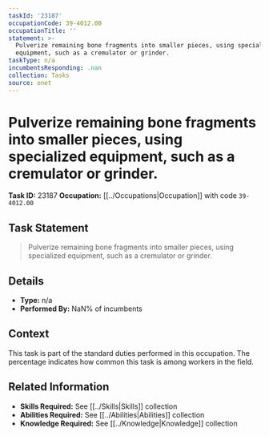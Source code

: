 ```yaml
---
taskId: '23187'
occupationCode: 39-4012.00
occupationTitle: ''
statement: >-
  Pulverize remaining bone fragments into smaller pieces, using specialized
  equipment, such as a cremulator or grinder.
taskType: n/a
incumbentsResponding: .nan
collection: Tasks
source: onet
---
```

# Pulverize remaining bone fragments into smaller pieces, using specialized equipment, such as a cremulator or grinder.

**Task ID:** 23187
**Occupation:** [[../Occupations|Occupation]] with code `39-4012.00`

## Task Statement

> Pulverize remaining bone fragments into smaller pieces, using specialized equipment, such as a cremulator or grinder.

## Details

- **Type:** n/a
- **Performed By:** NaN% of incumbents

## Context

This task is part of the standard duties performed in this occupation. The percentage indicates how common this task is among workers in the field.

## Related Information

- **Skills Required:** See [[../Skills|Skills]] collection
- **Abilities Required:** See [[../Abilities|Abilities]] collection
- **Knowledge Required:** See [[../Knowledge|Knowledge]] collection
